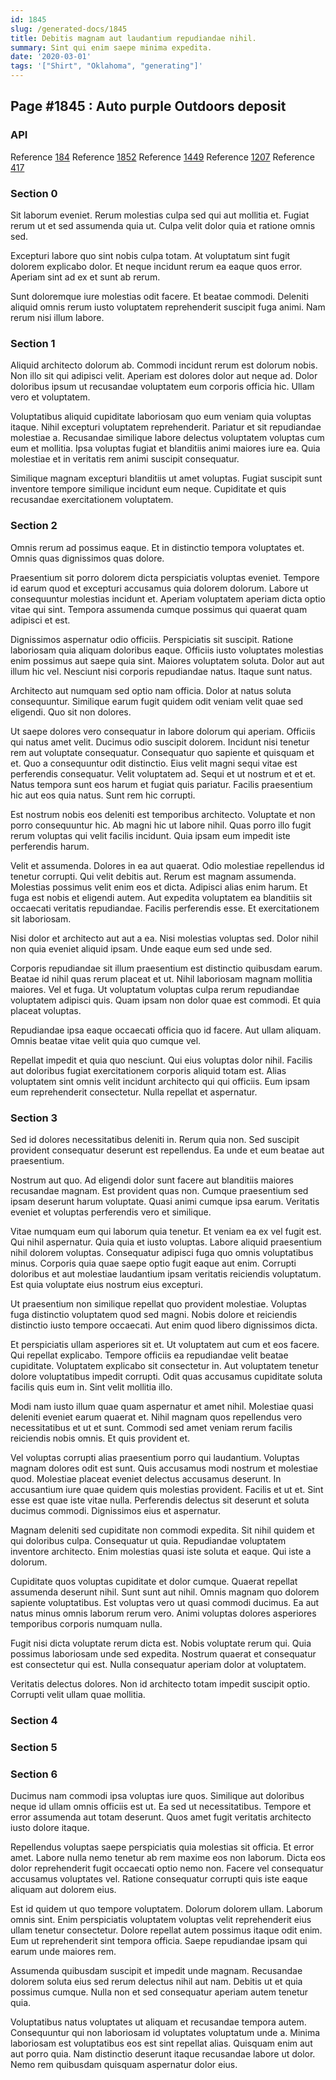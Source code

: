 ```yaml
---
id: 1845
slug: /generated-docs/1845
title: Debitis magnam aut laudantium repudiandae nihil.
summary: Sint qui enim saepe minima expedita.
date: '2020-03-01'
tags: '["Shirt", "Oklahoma", "generating"]'
---
```


## Page #1845 : Auto purple Outdoors deposit
### API



Reference [184](/184)
Reference [1852](/1852)
Reference [1449](/1449)
Reference [1207](/1207)
Reference [417](/417)


### Section 0
Sit laborum eveniet. Rerum molestias culpa sed qui aut mollitia et. Fugiat rerum ut et sed assumenda quia ut. Culpa velit dolor quia et ratione omnis sed.
 Excepturi labore quo sint nobis culpa totam. At voluptatum sint fugit dolorem explicabo dolor. Et neque incidunt rerum ea eaque quos error. Aperiam sint ad ex et sunt ab rerum.
 Sunt doloremque iure molestias odit facere. Et beatae commodi. Deleniti aliquid omnis rerum iusto voluptatem reprehenderit suscipit fuga animi. Nam rerum nisi illum labore.
### Section 1
Aliquid architecto dolorum ab. Commodi incidunt rerum est dolorum nobis. Non illo sit qui adipisci velit. Aperiam est dolores dolor aut neque ad. Dolor doloribus ipsum ut recusandae voluptatem eum corporis officia hic. Ullam vero et voluptatem.
 Voluptatibus aliquid cupiditate laboriosam quo eum veniam quia voluptas itaque. Nihil excepturi voluptatem reprehenderit. Pariatur et sit repudiandae molestiae a. Recusandae similique labore delectus voluptatem voluptas cum eum et mollitia. Ipsa voluptas fugiat et blanditiis animi maiores iure ea. Quia molestiae et in veritatis rem animi suscipit consequatur.
 Similique magnam excepturi blanditiis ut amet voluptas. Fugiat suscipit sunt inventore tempore similique incidunt eum neque. Cupiditate et quis recusandae exercitationem voluptatem.
### Section 2
Omnis rerum ad possimus eaque. Et in distinctio tempora voluptates et. Omnis quas dignissimos quas dolore.
 Praesentium sit porro dolorem dicta perspiciatis voluptas eveniet. Tempore id earum quod et excepturi accusamus quia dolorem dolorum. Labore ut consequuntur molestias incidunt et. Aperiam voluptatem aperiam dicta optio vitae qui sint. Tempora assumenda cumque possimus qui quaerat quam adipisci et est.
 Dignissimos aspernatur odio officiis. Perspiciatis sit suscipit. Ratione laboriosam quia aliquam doloribus eaque. Officiis iusto voluptates molestias enim possimus aut saepe quia sint. Maiores voluptatem soluta.
Dolor aut aut illum hic vel. Nesciunt nisi corporis repudiandae natus. Itaque sunt natus.
 Architecto aut numquam sed optio nam officia. Dolor at natus soluta consequuntur. Similique earum fugit quidem odit veniam velit quae sed eligendi. Quo sit non dolores.
 Ut saepe dolores vero consequatur in labore dolorum qui aperiam. Officiis qui natus amet velit. Ducimus odio suscipit dolorem. Incidunt nisi tenetur rem aut voluptate consequatur. Consequatur quo sapiente et quisquam et et. Quo a consequuntur odit distinctio.
Eius velit magni sequi vitae est perferendis consequatur. Velit voluptatem ad. Sequi et ut nostrum et et et. Natus tempora sunt eos harum et fugiat quis pariatur. Facilis praesentium hic aut eos quia natus. Sunt rem hic corrupti.
 Est nostrum nobis eos deleniti est temporibus architecto. Voluptate et non porro consequuntur hic. Ab magni hic ut labore nihil. Quas porro illo fugit rerum voluptas qui velit facilis incidunt. Quia ipsam eum impedit iste perferendis harum.
 Velit et assumenda. Dolores in ea aut quaerat. Odio molestiae repellendus id tenetur corrupti. Qui velit debitis aut. Rerum est magnam assumenda. Molestias possimus velit enim eos et dicta.
Adipisci alias enim harum. Et fuga est nobis et eligendi autem. Aut expedita voluptatem ea blanditiis sit occaecati veritatis repudiandae. Facilis perferendis esse. Et exercitationem sit laboriosam.
 Nisi dolor et architecto aut aut a ea. Nisi molestias voluptas sed. Dolor nihil non quia eveniet aliquid ipsam. Unde eaque eum sed unde sed.
 Corporis repudiandae sit illum praesentium est distinctio quibusdam earum. Beatae id nihil quas rerum placeat et ut. Nihil laboriosam magnam mollitia maiores. Vel et fuga.
Ut voluptatum voluptas culpa rerum repudiandae voluptatem adipisci quis. Quam ipsam non dolor quae est commodi. Et quia placeat voluptas.
 Repudiandae ipsa eaque occaecati officia quo id facere. Aut ullam aliquam. Omnis beatae vitae velit quia quo cumque vel.
 Repellat impedit et quia quo nesciunt. Qui eius voluptas dolor nihil. Facilis aut doloribus fugiat exercitationem corporis aliquid totam est. Alias voluptatem sint omnis velit incidunt architecto qui qui officiis. Eum ipsam eum reprehenderit consectetur. Nulla repellat et aspernatur.
### Section 3
Sed id dolores necessitatibus deleniti in. Rerum quia non. Sed suscipit provident consequatur deserunt est repellendus. Ea unde et eum beatae aut praesentium.
 Nostrum aut quo. Ad eligendi dolor sunt facere aut blanditiis maiores recusandae magnam. Est provident quas non. Cumque praesentium sed ipsam deserunt harum voluptate. Quasi animi cumque ipsa earum. Veritatis eveniet et voluptas perferendis vero et similique.
 Vitae numquam eum qui laborum quia tenetur. Et veniam ea ex vel fugit est. Qui nihil aspernatur. Quia quia et iusto voluptas.
Labore aliquid praesentium nihil dolorem voluptas. Consequatur adipisci fuga quo omnis voluptatibus minus. Corporis quia quae saepe optio fugit eaque aut enim. Corrupti doloribus et aut molestiae laudantium ipsam veritatis reiciendis voluptatum. Est quia voluptate eius nostrum eius excepturi.
 Ut praesentium non similique repellat quo provident molestiae. Voluptas fuga distinctio voluptatem quod sed magni. Nobis dolore et reiciendis distinctio iusto tempore occaecati. Aut enim quod libero dignissimos dicta.
 Et perspiciatis ullam asperiores sit et. Ut voluptatem aut cum et eos facere. Qui repellat explicabo. Tempore officiis ea repudiandae velit beatae cupiditate.
Voluptatem explicabo sit consectetur in. Aut voluptatem tenetur dolore voluptatibus impedit corrupti. Odit quas accusamus cupiditate soluta facilis quis eum in. Sint velit mollitia illo.
 Modi nam iusto illum quae quam aspernatur et amet nihil. Molestiae quasi deleniti eveniet earum quaerat et. Nihil magnam quos repellendus vero necessitatibus et ut et sunt. Commodi sed amet veniam rerum facilis reiciendis nobis omnis. Et quis provident et.
 Vel voluptas corrupti alias praesentium porro qui laudantium. Voluptas magnam dolores odit est sunt. Quis accusamus modi nostrum et molestiae quod. Molestiae placeat eveniet delectus accusamus deserunt. In accusantium iure quae quidem quis molestias provident.
Facilis et ut et. Sint esse est quae iste vitae nulla. Perferendis delectus sit deserunt et soluta ducimus commodi. Dignissimos eius et aspernatur.
 Magnam deleniti sed cupiditate non commodi expedita. Sit nihil quidem et qui doloribus culpa. Consequatur ut quia. Repudiandae voluptatem inventore architecto. Enim molestias quasi iste soluta et eaque. Qui iste a dolorum.
 Cupiditate quos voluptas cupiditate et dolor cumque. Quaerat repellat assumenda deserunt nihil. Sunt sunt aut nihil.
Omnis magnam quo dolorem sapiente voluptatibus. Est voluptas vero ut quasi commodi ducimus. Ea aut natus minus omnis laborum rerum vero. Animi voluptas dolores asperiores temporibus corporis numquam nulla.
 Fugit nisi dicta voluptate rerum dicta est. Nobis voluptate rerum qui. Quia possimus laboriosam unde sed expedita. Nostrum quaerat et consequatur est consectetur qui est. Nulla consequatur aperiam dolor at voluptatem.
 Veritatis delectus dolores. Non id architecto totam impedit suscipit optio. Corrupti velit ullam quae mollitia.
### Section 4

### Section 5

### Section 6
Ducimus nam commodi ipsa voluptas iure quos. Similique aut doloribus neque id ullam omnis officiis est ut. Ea sed ut necessitatibus. Tempore et error assumenda aut totam deserunt. Quos amet fugit veritatis architecto iusto dolore itaque.
 Repellendus voluptas saepe perspiciatis quia molestias sit officia. Et error amet. Labore nulla nemo tenetur ab rem maxime eos non laborum. Dicta eos dolor reprehenderit fugit occaecati optio nemo non. Facere vel consequatur accusamus voluptates vel. Ratione consequatur corrupti quis iste eaque aliquam aut dolorem eius.
 Est id quidem ut quo tempore voluptatem. Dolorum dolorem ullam. Laborum omnis sint.
Enim perspiciatis voluptatem voluptas velit reprehenderit eius ullam tenetur consectetur. Dolore repellat autem possimus itaque odit enim. Eum ut reprehenderit sint tempora officia. Saepe repudiandae ipsam qui earum unde maiores rem.
 Assumenda quibusdam suscipit et impedit unde magnam. Recusandae dolorem soluta eius sed rerum delectus nihil aut nam. Debitis ut et quia possimus cumque. Nulla non et sed consequatur aperiam autem tenetur quia.
 Voluptatibus natus voluptates ut aliquam et recusandae tempora autem. Consequuntur qui non laboriosam id voluptates voluptatum unde a. Minima laboriosam est voluptatibus eos est sint repellat alias. Quisquam enim aut aut porro quia. Nam distinctio deserunt itaque recusandae labore ut dolor. Nemo rem quibusdam quisquam aspernatur dolor eius.
